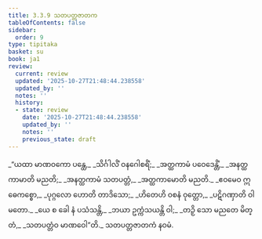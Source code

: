 ```yaml
---
title: 3.3.9 သတပတ္တဇာတက
tableOfContents: false
sidebar:
  order: 9
type: tipitaka
basket: su
book: ja1
review:
  current: review
  updated: '2025-10-27T21:48:44.238558'
  updated_by: ''
  notes: ''
  history:
  - state: review
    date: '2025-10-27T21:48:44.238558'
    updated_by: ''
    notes: ''
    previous_state: draft
---
```



<ReviewStatus review={frontmatter.review} showDetails={true} />

<HypothesisAnnotation frontmatter={frontmatter} />

<DynamicBreadcrumb />

<Division number="85" book="ja1" e="ch" v="22" p="83">

<Paragraph number="786" type="verses" book="ja1">
_“ယထာ မာဏဝကော ပန္ထေ,_  
_သိင်္ဂါလိံ ဝနဂေါစရိံ;_  
_အတ္ထကာမံ ပဝေဒေန္တိံ,_  
_အနတ္ထကာမာတိ မညတိ;_  
_အနတ္ထကာမံ သတပတ္တံ,_  
_အတ္ထကာမောတိ မညတိ._  

</Paragraph>

</Division>
<Division number="86" book="ja1" e="ch" v="22" p="83">

<Paragraph number="787" type="verses" book="ja1">
_ဧဝမေဝ ဣဓေကစ္စော,_  
_ပုဂ္ဂလော ဟောတိ တာဒိသော;_  
_ဟိတေဟိ ဝစနံ ဝုတ္တော,_  
_ပဋိဂဏှာတိ ဝါမတော._  

</Paragraph>

</Division>
<Division number="87" book="ja1" e="ch" v="22" p="83">

<Paragraph number="788" type="verses" book="ja1">
_ယေ စ ခေါ နံ ပသံသန္တိ,_  
_ဘယာ ဥက္ကံသယန္တိ ဝါ;_  
_တဉှိ သော မညတေ မိတ္တံ,_  
_သတပတ္တံဝ မာဏဝေါ”တိ._  


</Paragraph>
</Division>

<Paragraph number="789" type="center" book="ja1">
သတပတ္တဇာတကံ နဝမံ.
</Paragraph>